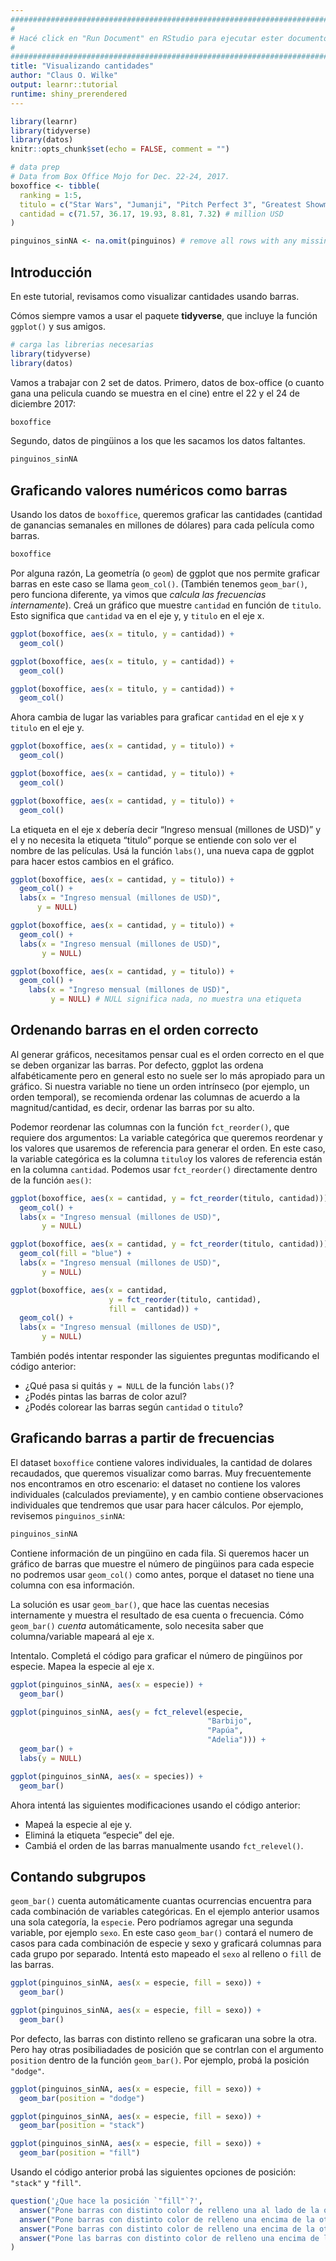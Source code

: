 ```yaml
---
#########################################################################
#                                                                       #
# Hacé click en "Run Document" en RStudio para ejecutar ester documento #
#                                                                       #
#########################################################################
title: "Visualizando cantidades"
author: "Claus O. Wilke"
output: learnr::tutorial
runtime: shiny_prerendered
---
```


```r
library(learnr)
library(tidyverse)
library(datos)
knitr::opts_chunk$set(echo = FALSE, comment = "")

# data prep
# Data from Box Office Mojo for Dec. 22-24, 2017. 
boxoffice <- tibble(
  ranking = 1:5,
  titulo = c("Star Wars", "Jumanji", "Pitch Perfect 3", "Greatest Showman", "Ferdinand"),
  cantidad = c(71.57, 36.17, 19.93, 8.81, 7.32) # million USD
)

pinguinos_sinNA <- na.omit(pinguinos) # remove all rows with any missing values
```

## Introducción

En este tutorial, revisamos como visualizar cantidades usando barras.

Cómos siempre vamos a usar el paquete **tidyverse**, que incluye la función  `ggplot()` y sus amigos.

```r
# carga las librerias necesarias
library(tidyverse)
library(datos)
```

Vamos a trabajar con 2 set de datos. Primero, datos de box-office (o cuanto gana una pelicula cuando se muestra en el cine) entre el 22 y el 24 de diciembre 2017:

```r
boxoffice
```

Segundo, datos de pingüinos a los que les sacamos los datos faltantes.

```r
pinguinos_sinNA
```


## Graficando valores numéricos como barras

Usando los datos de `boxoffice`, queremos graficar las cantidades (cantidad de ganancias semanales en millones de dólares) para cada película como barras.

```r
boxoffice
```

Por alguna razón, La geometría (o `geom`) de ggplot que nos permite graficar barras en este caso se llama `geom_col()`. (También tenemos `geom_bar()`, pero funciona diferente, ya vimos que *calcula las frecuencias internamente*). Creá un gráfico que muestre `cantidad` en función de `titulo`. Esto significa que `cantidad` va en el eje y, y `titulo` en el eje x.

```r
ggplot(boxoffice, aes(x = titulo, y = cantidad)) +
  geom_col()
```

```r
ggplot(boxoffice, aes(x = titulo, y = cantidad)) +
  geom_col()
```

```r
ggplot(boxoffice, aes(x = titulo, y = cantidad)) +
  geom_col()
```

Ahora cambia de lugar las variables para graficar `cantidad` en el eje x y `titulo` en el eje y.

```r
ggplot(boxoffice, aes(x = cantidad, y = titulo)) +
  geom_col()
```

```r
ggplot(boxoffice, aes(x = cantidad, y = titulo)) +
  geom_col()
```

```r
ggplot(boxoffice, aes(x = cantidad, y = titulo)) +
  geom_col()
```

La etiqueta en el eje x debería decir "Ingreso mensual (millones de USD)" y el y no necesita la etiqueta "titulo" porque se entiende con solo ver el nombre de las películas. Usá la función `labs()`, una nueva capa de ggplot para hacer estos cambios en el gráfico.

```r
ggplot(boxoffice, aes(x = cantidad, y = titulo)) +
  geom_col() +
  labs(x = "Ingreso mensual (millones de USD)",
      y = NULL)
```

```r
ggplot(boxoffice, aes(x = cantidad, y = titulo)) +
  geom_col() +
  labs(x = "Ingreso mensual (millones de USD)",
       y = NULL)
```

```r
ggplot(boxoffice, aes(x = cantidad, y = titulo)) +
  geom_col() +
    labs(x = "Ingreso mensual (millones de USD)",
         y = NULL) # NULL significa nada, no muestra una etiqueta
```

## Ordenando barras en el orden correcto

Al generar gráficos, necesitamos pensar cual es el orden correcto en el que se deben organizar las barras. Por defecto, ggplot las ordena alfabéticamente pero en general esto no suele ser lo más apropiado para un gráfico. Si nuestra variable no tiene un orden intrínseco (por ejemplo, un orden temporal), se recomienda ordenar las columnas de acuerdo a la magnitud/cantidad, es decir, ordenar las barras por su alto.

Podemor reordenar las columnas con la función `fct_reorder()`, que requiere dos argumentos: La variable categórica que queremos reordenar y los valores que usaremos de referencia para generar el orden. En este caso, la variable categórica es la columna `titulo`y los valores de referencia están en la columna `cantidad`. Podemos usar `fct_reorder()` directamente dentro de la función `aes()`:

```r
ggplot(boxoffice, aes(x = cantidad, y = fct_reorder(titulo, cantidad))) +
  geom_col() +
  labs(x = "Ingreso mensual (millones de USD)",
       y = NULL)
```

```r
ggplot(boxoffice, aes(x = cantidad, y = fct_reorder(titulo, cantidad))) +
  geom_col(fill = "blue") +
  labs(x = "Ingreso mensual (millones de USD)",
       y = NULL)
```

```r
ggplot(boxoffice, aes(x = cantidad, 
                      y = fct_reorder(titulo, cantidad),
                      fill =  cantidad)) +
  geom_col() +
  labs(x = "Ingreso mensual (millones de USD)",
       y = NULL)
```

También podés intentar responder las siguientes preguntas modificando el código anterior:

- ¿Qué pasa si quitás `y = NULL` de la función `labs()`?
- ¿Podés pintas las barras de color azul?
- ¿Podés colorear las barras según `cantidad` o `titulo`?


## Graficando barras a partir de frecuencias

El dataset `boxoffice` contiene valores individuales, la cantidad de dolares recaudados, que queremos visualizar como barras. Muy frecuentemente nos encontramos en otro escenario: el dataset no contiene los valores individuales (calculados previamente), y en cambio contiene observaciones individuales que tendremos que usar para hacer cálculos. Por ejemplo, revisemos `pinguinos_sinNA`:

```r
pinguinos_sinNA
```

Contiene información de un pingüino en cada fila. Si queremos hacer un gráfico de barras que muestre el número de pingüinos para cada especie no podremos usar `geom_col()` como antes, porque el dataset no tiene una columna con esa información.

La solución es usar `geom_bar()`, que hace las cuentas necesias internamente y muestra el resultado de esa cuenta o frecuencia. Cómo `geom_bar()` *cuenta* automáticamente, solo necesita saber que columna/variable mapeará al eje x.

Intentalo. Completá el código para graficar el número de pingüinos por especie. Mapea la especie al eje x.

```r
ggplot(pinguinos_sinNA, aes(x = especie)) +
  geom_bar()
```

```r

ggplot(pinguinos_sinNA, aes(y = fct_relevel(especie, 
                                            "Barbijo", 
                                            "Papúa", 
                                            "Adelia"))) +
  geom_bar() + 
  labs(y = NULL)
```

```r
ggplot(pinguinos_sinNA, aes(x = species)) +
  geom_bar()
```

Ahora intentá las siguientes modificaciones usando el código anterior:

- Mapeá la especie al eje y.
- Eliminá la etiqueta "especie" del eje.
- Cambiá el orden de las barras manualmente usando `fct_relevel()`.


## Contando subgrupos

`geom_bar()` cuenta automáticamente cuantas ocurrencias encuentra para cada combinación de variables categóricas. En el ejemplo anterior usamos una sola categoría, la  `especie`. Pero podríamos agregar una segunda variable, por ejemplo `sexo`. En este caso `geom_bar()` contará el numero de casos para cada combinación de especie y sexo y graficará columnas para cada grupo por separado. Intentá esto mapeado el `sexo` al relleno o `fill` de las barras. 

```r
ggplot(pinguinos_sinNA, aes(x = especie, fill = sexo)) +
  geom_bar()
```

```r
ggplot(pinguinos_sinNA, aes(x = especie, fill = sexo)) +
  geom_bar()
```

Por defecto, las barras con distinto relleno se graficaran una sobre la otra. Pero hay otras posibiliadades de posición que se contrlan con el argumento `position` dentro de la función `geom_bar()`. Por ejemplo, probá la posición `"dodge"`.

```r
ggplot(pinguinos_sinNA, aes(x = especie, fill = sexo)) +
  geom_bar(position = "dodge")
```

```r
ggplot(pinguinos_sinNA, aes(x = especie, fill = sexo)) +
  geom_bar(position = "stack")
```

```r
ggplot(pinguinos_sinNA, aes(x = especie, fill = sexo)) +
  geom_bar(position = "fill")
```

Usando el código anterior probá las siguientes opciones de posición: `"stack"` y `"fill"`.

```r
question('¿Que hace la posición `"fill"`?',
  answer("Pone barras con distinto color de relleno una al lado de la otra."),
  answer("Pone barras con distinto color de relleno una encima de la otra."),
  answer("Pone barras con distinto color de relleno una encima de la otra, y normaliza la altura de cada grupo de barras para que sumen 1.", correct = TRUE),
  answer("Pone las barras con distinto color de relleno una encima de la otra y normaliza la suma de TODAS las barras a 1.")
)
```
